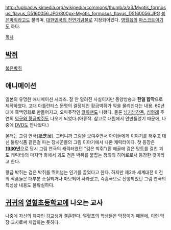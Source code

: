 http://upload.wikimedia.org/wikipedia/commons/thumb/a/a3/Myotis_formosus_flavus_D5160056.JPG/800px-Myotis_formosus_flavus_D5160056.JPG [[붉은박쥐]]라고도 불리며, [[대한민국의 천연기념물]]로 지정되어있다. [[영월읍]]의 [[마스코트]]이기도 하다.

[[목차]]
== [[박쥐]] ==
[[붉은박쥐]]
== 애니메이션 ==
일본의 유명한 애니메이션 시리즈. 잘 안 알려진 사실이지만 동양방송과 '''한일 합작'''으로 제작하였다.
고대 아틀란티스 문명의 결정체인 황금박쥐가 악을 물리친다는 내용. 60년대에 흑백영화로 만들어지고, 오마쥬작인 [[와하맨]]도 나왔다. 물론 [[남기남]]감독, [[심형래]] 주연의 [[영구와 황금박쥐]]도 나오게 되었다.(아류작. 참고로 대원에서 안만들었기 때문에, 나중에 [[DVD]]도 안나왔다.)

본래는 그림 연극(紙芝居). 그러니까 그림을 보여주면서 아이들에게 이야기를 해주고 대신 불량식품 같은걸 파는 장사꾼들의 그림 이야기에서 나온 캐릭터이다. 첫 등장은 '''[[1930년]]'''으로 당시 그림 연극의 캐릭터였던 "검은 박쥐"(흰 해골에 검은 망토를 걸친 괴도 캐릭터)의 마지막 화에서 괴도 검은 박쥐를 붙잡는 정의의 히어로로서 등장한 것이라고 한다.

황금 박쥐는 검은 박쥐를 뛰어넘는 인기를 끌었다고 한다. 하지만 제2차 세계대전 이전의 작품들은 대부분 소실되거나 마모되어 사라졌고, 즉흥극으로 진행되었던 그림 연극의 특성상 내용도 불확실하다.

== [[귀귀]]의 [[열혈초등학교]]에 나오는 교사 ==
나중에 자신의 제자인 김교생과 결혼한다. 열혈초의 학생들은 막장이기 때문에, 이런 막장 교사로써 제압하는 듯하다.

